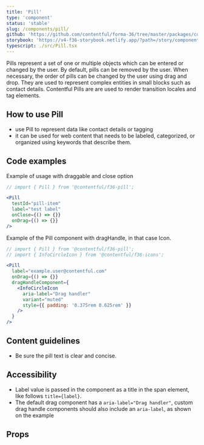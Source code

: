 ```yaml
---
title: 'Pill'
type: 'component'
status: 'stable'
slug: /components/pill/
github: 'https://github.com/contentful/forma-36/tree/master/packages/components/pill'
storybook: 'https://v4-f36-storybook.netlify.app/?path=/story/components-pill--basic'
typescript: ./src/Pill.tsx
---
```



Pills represent a set of one or multiple objects which can be entered or changed by the user. By default, pills can be removed by the user. When necessary, the order of pills can be changed by the user using drag and drop. They are used to represent complex entities in small blocks such as contact details. Contentful Pills are are used to render transition locales and tag elements.

## How to use Pill

- use Pill to represent data like contact details or tagging
- it can be used for web content that needs to be labeled, categorized, or organized using keywords that describe them.

## Code examples

Example of usage with draggable and close option

```jsx
// import { Pill } from '@contentful/f36-pill';

<Pill
  testId="pill-item"
  label="test label"
  onClose={() => {}}
  onDrag={() => {}}
/>
```

Example of the Pill component with dragHandle, in that case Icon.

```jsx
// import { Pill } from '@contentful/f36-pill';
// import { InfoCircleIcon } from '@contentful/f36-icons';

<Pill
  label="example.user@contentful.com"
  onDrag={() => {}}
  dragHandleComponent={
    <InfoCircleIcon
      aria-label="Drag handler"
      variant="muted"
      style={{ padding: '0.375rem 0.625rem' }}
    />
  }
/>
```

## Content guidelines

- Be sure the pill text is clear and concise.

## Accessibility

- Label value is passed in the component as a title in the span element, like follows `title={label}`.
- The default drag component has a `aria-label="Drag handler"`, custom drag handle components should also include an `aria-label`, as shown on the example

## Props

<PropsTable of="Pill" />
